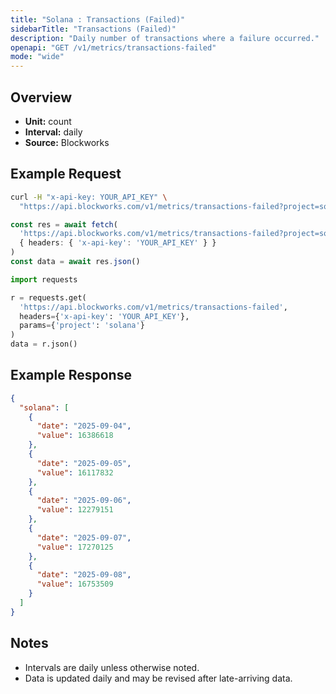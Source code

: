 ```yaml
---
title: "Solana : Transactions (Failed)"
sidebarTitle: "Transactions (Failed)"
description: "Daily number of transactions where a failure occurred."
openapi: "GET /v1/metrics/transactions-failed"
mode: "wide"
---
```


## Overview

- **Unit:** count
- **Interval:** daily
- **Source:** Blockworks

## Example Request

<CodeGroup>

```bash cURL
curl -H "x-api-key: YOUR_API_KEY" \
  "https://api.blockworks.com/v1/metrics/transactions-failed?project=solana"
```

```typescript TypeScript
const res = await fetch(
  'https://api.blockworks.com/v1/metrics/transactions-failed?project=solana',
  { headers: { 'x-api-key': 'YOUR_API_KEY' } }
)
const data = await res.json()
```

```python Python
import requests

r = requests.get(
  'https://api.blockworks.com/v1/metrics/transactions-failed',
  headers={'x-api-key': 'YOUR_API_KEY'},
  params={'project': 'solana'}
)
data = r.json()
```

</CodeGroup>

## Example Response

```json
{
  "solana": [
    {
      "date": "2025-09-04",
      "value": 16386618
    },
    {
      "date": "2025-09-05",
      "value": 16117832
    },
    {
      "date": "2025-09-06",
      "value": 12279151
    },
    {
      "date": "2025-09-07",
      "value": 17270125
    },
    {
      "date": "2025-09-08",
      "value": 16753509
    }
  ]
}
```

## Notes
- Intervals are daily unless otherwise noted.
- Data is updated daily and may be revised after late-arriving data.
